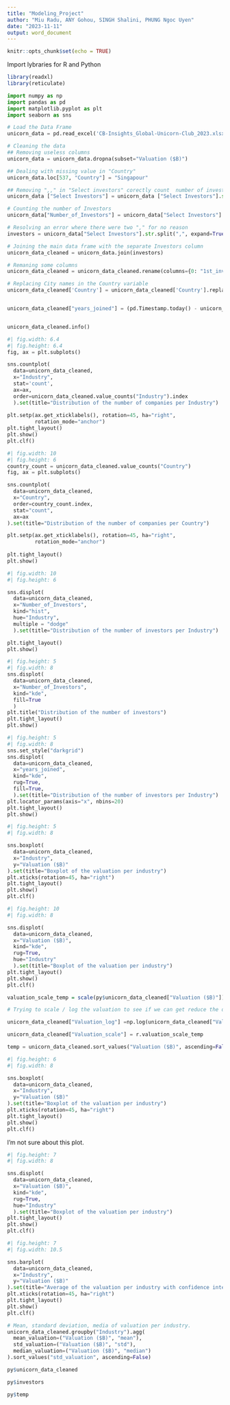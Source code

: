 ```yaml
---
title: "Modeling_Project"
author: "Miu Radu, ANY Gohou, SINGH Shalini, PHUNG Ngoc Uyen"
date: "2023-11-11"
output: word_document
---
```


```r
knitr::opts_chunk$set(echo = TRUE)
```

Import lybraries for R and Python

```r
library(readxl)
library(reticulate)
```

```python
import numpy as np 
import pandas as pd
import matplotlib.pyplot as plt 
import seaborn as sns
```

```python
# Load the Data Frame
unicorn_data = pd.read_excel('CB-Insights_Global-Unicorn-Club_2023.xlsx')
```

```python
# Cleaning the data
## Removing useless columns
unicorn_data = unicorn_data.dropna(subset="Valuation ($B)")

## Dealing with missing value in "Country"
unicorn_data.loc[537, "Country"] = "Singapour"

## Removing ",," in "Select investors" corectly count  number of investors
unicorn_data ["Select Investors"] = unicorn_data ["Select Investors"].str.replace(",,",",")

# Counting the number of Investors
unicorn_data["Number_of_Investors"] = unicorn_data["Select Investors"].str.split(",", expand=False).str.len()

# Resolving an error where there were two "," for no reason 
investors = unicorn_data["Select Investors"].str.split(",", expand=True)

# Joining the main data frame with the separate Investors column
unicorn_data_cleaned = unicorn_data.join(investors)

# Remaning some columns
unicorn_data_cleaned = unicorn_data_cleaned.rename(columns={0: "1st_investor", 1: "2nd_investor", 2: "3td_investor", 3: "4td_investor"})

# Replacing City names in the Country variable
unicorn_data_cleaned['Country'] = unicorn_data_cleaned['Country'].replace("London", "United Kingdom").replace("Munchen", "Germany")


unicorn_data_cleaned["years_joined"] = (pd.Timestamp.today() - unicorn_data_cleaned["Date Joined"]) / np.timedelta64(1,'Y')


unicorn_data_cleaned.info()

```

```python
#| fig.width: 6.4
#| fig.height: 6.4
fig, ax = plt.subplots()

sns.countplot(
  data=unicorn_data_cleaned,
  x="Industry",
  stat='count',
  ax=ax, 
  order=unicorn_data_cleaned.value_counts("Industry").index
  ).set(title="Distribution of the number of companies per Industry")
  
plt.setp(ax.get_xticklabels(), rotation=45, ha="right",
         rotation_mode="anchor")
plt.tight_layout()
plt.show()
plt.clf()
```



```python
#| fig.width: 10
#| fig.height: 6
country_count = unicorn_data_cleaned.value_counts("Country")
fig, ax = plt.subplots()

sns.countplot(
  data=unicorn_data_cleaned,
  x="Country",
  order=country_count.index,
  stat="count",
  ax=ax
).set(title="Distribution of the number of companies per Country")

plt.setp(ax.get_xticklabels(), rotation=45, ha="right",
         rotation_mode="anchor")
         
plt.tight_layout()
plt.show()
```


```python
#| fig.width: 10
#| fig.height: 6

sns.displot(
  data=unicorn_data_cleaned,
  x="Number_of_Investors",
  kind="hist", 
  hue="Industry",
  multiple = "dodge"
  ).set(title="Distribution of the number of investors per Industry")

plt.tight_layout()
plt.show()
```

```python
#| fig.height: 5
#| fig.width: 8
sns.displot(
  data=unicorn_data_cleaned,
  x="Number_of_Investors",
  kind="kde",
  fill=True
  )
plt.title("Distribution of the number of investors")
plt.tight_layout()
plt.show()
```

```python
#| fig.height: 5
#| fig.width: 8
sns.set_style("darkgrid")
sns.displot(
  data=unicorn_data_cleaned,
  x="years_joined",
  kind="kde",
  rug=True,
  fill=True, 
  ).set(title="Distribution of the number of investors per Industry")
plt.locator_params(axis="x", nbins=20)
plt.tight_layout()
plt.show()
```
```python
#| fig.height: 5
#| fig.width: 8

sns.boxplot(
  data=unicorn_data_cleaned,
  x="Industry",
  y="Valuation ($B)"
).set(title="Boxplot of the valuation per industry")
plt.xticks(rotation=45, ha="right")
plt.tight_layout()
plt.show()
plt.clf()
```

```python
#| fig.height: 10
#| fig.width: 8

sns.displot(
  data=unicorn_data_cleaned,
  x="Valuation ($B)", 
  kind="kde",
  rug=True, 
  hue="Industry"
  ).set(title="Boxplot of the valuation per industry")
plt.tight_layout()
plt.show()
plt.clf()
```
```r
valuation_scale_temp = scale(py$unicorn_data_cleaned["Valuation ($B)"])
```


```python
# Trying to scale / log the valuation to see if we can get reduce the distance with the outliers

unicorn_data_cleaned["Valuation_log"] =np.log(unicorn_data_cleaned["Valuation ($B)"])

unicorn_data_cleaned["Valuation_scale"] = r.valuation_scale_temp

temp = unicorn_data_cleaned.sort_values("Valuation ($B)", ascending=False)
```


```python
#| fig.height: 6
#| fig.width: 8

sns.boxplot(
  data=unicorn_data_cleaned,
  x="Industry",
  y="Valuation ($B)"
).set(title="Boxplot of the valuation per industry")
plt.xticks(rotation=45, ha="right")
plt.tight_layout()
plt.show()
plt.clf()
```


I'm not sure about this plot. 

```python
#| fig.height: 7
#| fig.width: 8

sns.displot(
  data=unicorn_data_cleaned,
  x="Valuation ($B)", 
  kind="kde",
  rug=True, 
  hue="Industry"
  ).set(title="Boxplot of the valuation per industry")
plt.tight_layout()
plt.show()
plt.clf()
```

```python
#| fig.height: 7
#| fig.width: 10.5

sns.barplot(
  data=unicorn_data_cleaned, 
  x="Industry", 
  y="Valuation ($B)"
).set(title="Average of the valuation per industry with confidence interval(95%)")
plt.xticks(rotation=45, ha="right")
plt.tight_layout()
plt.show()
plt.clf()
```

```python

# Mean, standard deviation, media of valuation per industry. 
unicorn_data_cleaned.groupby("Industry").agg(
  mean_valuation=("Valuation ($B)", "mean"), 
  std_valuation=("Valuation ($B)", "std"),
  median_valuation=("Valuation ($B)", "median")
).sort_values("std_valuation", ascending=False)
```


```r
py$unicorn_data_cleaned

py$investors

py$temp
```


